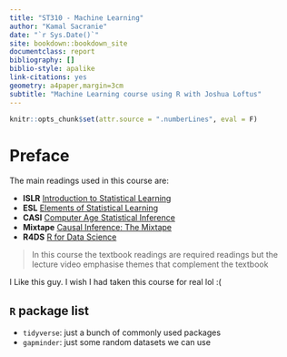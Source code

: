 ```yaml
---
title: "ST310 - Machine Learning"
author: "Kamal Sacranie"
date: "`r Sys.Date()`"
site: bookdown::bookdown_site
documentclass: report
bibliography: []
biblio-style: apalike
link-citations: yes
geometry: a4paper,margin=3cm
subtitle: "Machine Learning course using R with Joshua Loftus"
---
```


```r
knitr::opts_chunk$set(attr.source = ".numberLines", eval = F)
```

# Preface {-}

The main readings used in this course are:

- **ISLR** [Introduction to Statistical Learning](https://statlearning.com/) 
- **ESL** [Elements of Statistical Learning](https://web.stanford.edu/~hastie/ElemStatLearn/)
- **CASI** [Computer Age Statistical Inference](https://web.stanford.edu/~hastie/CASI/)
- **Mixtape** [Causal Inference: The Mixtape](https://mixtape.scunning.com/index.html)
- **R4DS** [R for Data Science](https://r4ds.had.co.nz/)

> In this course the textbook readings are required readings but the lecture
> video emphasise themes that complement the textbook

I Like this guy. I wish I had taken this course for real lol :(

## `R` package list

- `tidyverse`: just a bunch of commonly used packages
- `gapminder`: just some random datasets we can use
